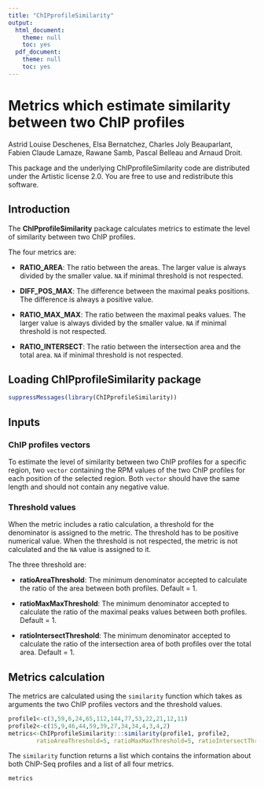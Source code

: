 ```yaml
---
title: "ChIPprofileSimilarity"
output:
  html_document:
    theme: null
    toc: yes
  pdf_document:
    theme: null
    toc: yes
---
```


<!-- rmarkdown v1 -->
<!--
%\VignetteEngine{knitr::knitr}
%\VignetteIndexEntry{ChIPprofileSimilarity: similarity between two ChIP profiles}
-->


Metrics which estimate similarity between two ChIP profiles
====================================================================

Astrid Louise Deschenes, Elsa Bernatchez, Charles Joly Beauparlant, Fabien Claude Lamaze, Rawane Samb, Pascal Belleau and Arnaud Droit.

This package and the underlying ChIPprofileSimilarity code are distributed under the Artistic license 2.0. You are free to use and redistribute this software. 


## Introduction

The **ChIPprofileSimilarity** package calculates metrics to estimate the level of similarity between two ChIP profiles.

The four metrics are:

* **RATIO_AREA**: The ratio between the areas. The larger value is always divided by the smaller value. `NA` if minimal threshold is not respected.

* **DIFF_POS_MAX**: The difference between the maximal peaks positions. The difference is always a positive value.

* **RATIO_MAX_MAX**: The ratio between the maximal peaks values. The larger value is always divided by the smaller value. `NA` if minimal threshold is not respected.

* **RATIO_INTERSECT**: The ratio between the intersection area and the total area. `NA` if minimal threshold is not respected.
   

## Loading ChIPprofileSimilarity package

```r
suppressMessages(library(ChIPprofileSimilarity))
```
 
 
## Inputs

### ChIP profiles vectors

To estimate the level of similarity between two ChIP profiles for a specific region, two `vector` 
containing the RPM values of the two ChIP profiles for each position of the selected region. 
Both `vector` should have the same length and should not contain any negative value.

### Threshold values

When the metric includes a ratio calculation, a threshold for the denominator is assigned to the metric. 
The threshold has to be positive numerical value. When the threshold is not respected, the metric is
not calculated and the `NA` value is assigned to it.

The three threshold are:

* **ratioAreaThreshold**: The minimum denominator accepted to calculate the ratio of the area between 
both profiles. Default = 1.

* **ratioMaxMaxThreshold**: The minimum denominator accepted to calculate the ratio of the maximal peaks values between both profiles. Default = 1.

* **ratioIntersectThreshold**: The minimum denominator accepted to calculate the ratio of the intersection area of both profiles over the total area. Default = 1.


## Metrics calculation

The metrics are calculated using the `similarity` function which takes as arguments the two ChIP profiles vectors and the threshold values.

```r
profile1<-c(3,59,6,24,65,112,144,77,53,22,21,12,11)
profile2<-c(15,9,46,44,59,39,27,34,34,4,3,4,2)
metrics<-ChIPprofileSimilarity:::similarity(profile1, profile2, 
        ratioAreaThreshold=5, ratioMaxMaxThreshold=5, ratioIntersectThreshold=12)
```

The `similarity` function returns a list which contains the information about both ChIP-Seq profiles and a list of all four metrics. 

```r
metrics
```